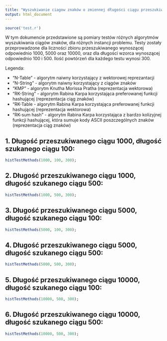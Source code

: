 ```yaml
---
title: "Wyszukiwanie ciagow znaków o zmiennej długości ciągu przeszukiwanego i stałej długości wzorca"
output: html_document
---
```


```r
source('test.r')
```

W tym dokumencie przedstawione są pomiary testów różnych algorytmów wyszukiwania ciągów znaków, dla różnych instancji problemu. Testy zostały przeprowadzone dla liczności zbioru przeszukiwanego wynoszącej odpowiednio 1000, 5000 oraz 10000, oraz dla długości wzorca wynoszącej odpowiednio 100 i 500. Ilość powtórzeń dla każdego testu wynosi 300.

Legenda:

  *  "N-Table" - algorytm naiwny korzystający z wektorowej reprezantacji
  *  "N-String" -  algorytm naiwny korzystający z ciągów znaków
  *  "KMP" - algorytm Knutha Morissa Pratha (reprezentacja wektorowa)
  *  "RK-String" - algorytm Rabina Karpa korzystająca preferowanej funkcji hashującej (reprezentacja ciąg znaków)
  *  "RK-Table - algorytm Rabina Karpa korzystająca preferowanej funkcji hashującej (reprezentacja wektorowa)
  *   "RK-sum hash" - algorytm Rabina Karpa korzystająca z bardzo kolizyjnej funkcji hashującej, która sumuje kody ASCII poszczególnych znaków (reprezentacja ciąg znaków)

1. Długość przeszukiwanego ciągu 1000, długość szukanego ciągu 100:
----------

```r
histTestMethods(1000, 100, 300);
```

2. Długość przeszukiwanego ciągu 1000, długość szukanego ciągu 500:
----------

```r
histTestMethods(1000, 500, 300);
```

3. Długość przeszukiwanego ciągu 5000, długość szukanego ciągu 100:
----------

```r
histTestMethods(5000, 100, 300);
```

4. Długość przeszukiwanego ciągu 5000, długość szukanego ciągu 500:
----------

```r
histTestMethods(5000, 500, 300);
```

5. Długość przeszukiwanego ciągu 10000, długość szukanego ciągu 100:
----------

```r
histTestMethods(10000, 500, 300);
```

6. Długość przeszukiwanego ciągu 10000, długość szukanego ciągu 500:
----------

```r
histTestMethods(10000, 500, 300);
```